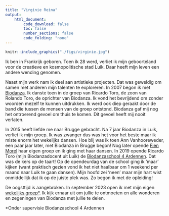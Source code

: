 ```yaml
---
title: "Virginie Reina"
output:
    html_document:
        code_download: false
        toc: false
        number_sections: false
        code_folding: "none"
---
```


```r
knitr::include_graphics("./figs/virginie.jpg")
```

Ik ben in Frankrijk geboren. Toen ik 28 werd, verliet ik mijn geboorteland voor de creatieve en kosmopolitische stad Luik. Daar heeft mijn leven een andere wending genomen. 

Naast mijn werk nam ik deel aan artistieke projecten. Dat was geweldig om samen met anderen mijn talenten te exploreren. In 2007 begon ik met [Biodanza](./index.html). Ik danste toen in de groep van Ricardo Toro, de zoon van Rolando Toro, de oprichter van Biodanza. Ik vond het bevrijdend om zonder woorden mezelf te kunnen uitdrukken. Ik werd ook diep geraakt door de band die tussen de mensen van de groep ontstond. Biodanza gaf mij nog het ontroerend gevoel om thuis te komen. Dit gevoel heeft mij nooit verlaten. 

In 2015 heeft liefde me naar Brugge gebracht. Na 7 jaar Biodanza in Luik, verliet ik mijn groep. Ik was zwanger dus was het voor het beste maar ik miste enorm het wekelijks dansen. Hoe blij was ik toen Ann Vanhooreweder, een paar jaar later, met Biodanza in Brugge begon! Nog later opende [Fien Morel](about.html) haar eigen groep en ik ging met haar dansen.
In 2019 opende Ricardo Toro (mijn Biodanzadocent uit Luik) de [Biodanzaschool 4 Ardennen](https://www.torobiodanza.be/lecole/). Dat was de kers op de taart! Op de opendeurdag van de school ging ik ‘maar’ kijken (want praktisch gezien vond ik het niet haalbaar om 1 weekend per maand naar Luik te gaan dansen). Mijn hoofd zei 'neen' maar mijn hart wist onmiddellijk dat ik op de juiste plek was. Zo begon ik met de opleiding!

De oogsttijd is aangebroken. In september 2023 open ik met mijn eigen [wekelijks groep*](./activiteiten.html). Ik kijk ernaar uit om jullie te ontmoeten en alle wonderen en zegeningen van Biodanza met jullie te delen. 

*Onder supervisie Biodanzaschool 4 Ardennen 



